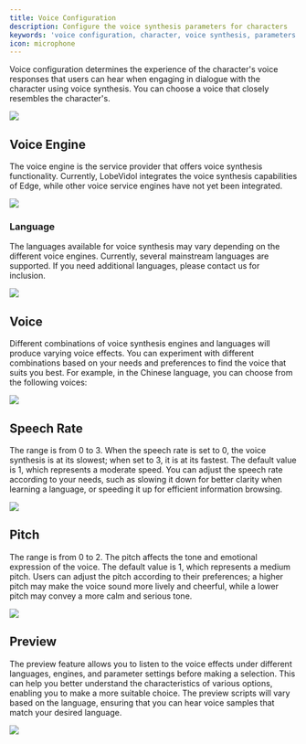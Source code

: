 ```yaml
---
title: Voice Configuration
description: Configure the voice synthesis parameters for characters
keywords: 'voice configuration, character, voice synthesis, parameters'
icon: microphone
---
```


Voice configuration determines the experience of the character's voice responses that users can hear when engaging in dialogue with the character using voice synthesis. You can choose a voice that closely resembles the character's.

<Frame>
  <img src="https://oss.vidol.chat/assets/1d1cfdabce08b8097c3561358c2ba619.webp" />
</Frame>

## Voice Engine

The voice engine is the service provider that offers voice synthesis functionality. Currently, LobeVidol integrates the voice synthesis capabilities of Edge, while other voice service engines have not yet been integrated.

<Frame>
  <img src="https://oss.vidol.chat/assets/dee3d8f963e5965d279ba70710ded7cb.webp" />
</Frame>

### Language

The languages available for voice synthesis may vary depending on the different voice engines. Currently, several mainstream languages are supported. If you need additional languages, please contact us for inclusion.

<Frame>
  <img src="https://oss.vidol.chat/assets/950939b62d2ee35ac35bc16e0b88ed43.webp" />
</Frame>

## Voice

Different combinations of voice synthesis engines and languages will produce varying voice effects. You can experiment with different combinations based on your needs and preferences to find the voice that suits you best. For example, in the Chinese language, you can choose from the following voices:

<Frame>
  <img src="https://oss.vidol.chat/assets/7e7e0f4e03d068152ecaf554ec00e1dc.webp" />
</Frame>

## Speech Rate

The range is from 0 to 3. When the speech rate is set to 0, the voice synthesis is at its slowest; when set to 3, it is at its fastest. The default value is 1, which represents a moderate speed. You can adjust the speech rate according to your needs, such as slowing it down for better clarity when learning a language, or speeding it up for efficient information browsing.

<Frame>
  <img src="https://oss.vidol.chat/assets/2da15f471f3388f2f5e6e8653b4008bb.webp" />
</Frame>

## Pitch

The range is from 0 to 2. The pitch affects the tone and emotional expression of the voice. The default value is 1, which represents a medium pitch. Users can adjust the pitch according to their preferences; a higher pitch may make the voice sound more lively and cheerful, while a lower pitch may convey a more calm and serious tone.

<Frame>
  <img src="https://oss.vidol.chat/assets/49e31e0775a13d73bb33b04fb44b5b48.webp" />
</Frame>

## Preview

The preview feature allows you to listen to the voice effects under different languages, engines, and parameter settings before making a selection. This can help you better understand the characteristics of various options, enabling you to make a more suitable choice. The preview scripts will vary based on the language, ensuring that you can hear voice samples that match your desired language.

<Frame>
  <img src="https://oss.vidol.chat/assets/ed6ba0a3716b0b28dfe514a03fb3dc75.webp" />
</Frame>

